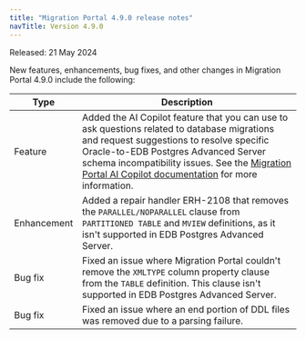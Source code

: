```yaml
---
title: "Migration Portal 4.9.0 release notes"
navTitle: Version 4.9.0
---
```


Released: 21 May 2024

New features, enhancements, bug fixes, and other changes in Migration Portal 4.9.0 include the following:

| Type         | Description                                                                                                                                                                                                                                                                                                                         |
|--------------|-------------------------------------------------------------------------------------------------------------------------------------------------------------------------------------------------------------------------------------------------------------------------------------------------------------------------------------|
| Feature      | Added the AI Copilot feature that you can use to ask questions related to database migrations and request suggestions to resolve specific Oracle-to-EDB Postgres Advanced Server schema incompatibility issues. See the [Migration Portal AI Copilot documentation](/migration_portal/latest/03_mp_using_portal/mp_ai_copilot/) for more information. |
| Enhancement  | Added a repair handler ERH-2108 that removes the `PARALLEL/NOPARALLEL` clause from `PARTITIONED TABLE` and `MVIEW` definitions, as it isn't supported in EDB Postgres Advanced Server.                                                                                                                                                                  |
| Bug&nbsp;fix | Fixed an issue where Migration Portal couldn't remove the `XMLTYPE` column property clause from the `TABLE` definition. This clause isn't supported in EDB Postgres Advanced Server.                                                                                                                                                                   |
| Bug&nbsp;fix | Fixed an issue where an end portion of DDL files was removed due to a parsing failure.                                                                                                                                                                                                                                              |
